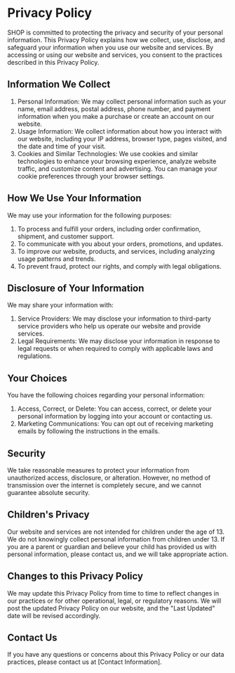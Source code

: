 # Privacy Policy

SHOP is committed to protecting the privacy and security of your personal information. This Privacy Policy explains how we collect, use, disclose, and safeguard your information when you use our website and services. By accessing or using our website and services, you consent to the practices described in this Privacy Policy.

## Information We Collect

1. Personal Information: We may collect personal information such as your name, email address, postal address, phone number, and payment information when you make a purchase or create an account on our website.
2. Usage Information: We collect information about how you interact with our website, including your IP address, browser type, pages visited, and the date and time of your visit.
3. Cookies and Similar Technologies: We use cookies and similar technologies to enhance your browsing experience, analyze website traffic, and customize content and advertising. You can manage your cookie preferences through your browser settings.

## How We Use Your Information

We may use your information for the following purposes:

1. To process and fulfill your orders, including order confirmation, shipment, and customer support.
2. To communicate with you about your orders, promotions, and updates.
3. To improve our website, products, and services, including analyzing usage patterns and trends.
4. To prevent fraud, protect our rights, and comply with legal obligations.

## Disclosure of Your Information

We may share your information with:

1. Service Providers: We may disclose your information to third-party service providers who help us operate our website and provide services.
2. Legal Requirements: We may disclose your information in response to legal requests or when required to comply with applicable laws and regulations.

## Your Choices

You have the following choices regarding your personal information:

1. Access, Correct, or Delete: You can access, correct, or delete your personal information by logging into your account or contacting us.
2. Marketing Communications: You can opt out of receiving marketing emails by following the instructions in the emails.

## Security

We take reasonable measures to protect your information from unauthorized access, disclosure, or alteration. However, no method of transmission over the internet is completely secure, and we cannot guarantee absolute security.

## Children's Privacy

Our website and services are not intended for children under the age of 13. We do not knowingly collect personal information from children under 13. If you are a parent or guardian and believe your child has provided us with personal information, please contact us, and we will take appropriate action.

## Changes to this Privacy Policy

We may update this Privacy Policy from time to time to reflect changes in our practices or for other operational, legal, or regulatory reasons. We will post the updated Privacy Policy on our website, and the "Last Updated" date will be revised accordingly.

## Contact Us

If you have any questions or concerns about this Privacy Policy or our data practices, please contact us at [Contact Information].
